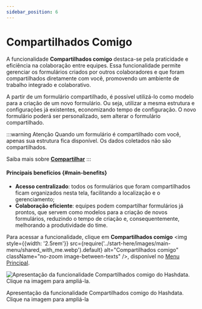 ```yaml
---
sidebar_position: 6
---
```


# Compartilhados Comigo

A funcionalidade **Compartilhados comigo** destaca-se pela praticidade e eficiência na colaboração entre equipes. Essa
funcionalidade permite gerenciar os formulários criados por outros colaboradores e que foram compartilhados diretamente
com você, promovendo um ambiente de trabalho integrado e colaborativo.

A partir de um formulário compartilhado, é possível utilizá-lo como modelo para a criação de um novo formulário. Ou seja,
utilizar a mesma estrutura e configurações já existentes, economizando tempo de configuração. O novo formulário poderá ser
personalizado, sem alterar o formulário compartilhado.

:::warning Atenção
Quando um formulário é compartilhado com você, apenas sua estrutura fica disponível. Os dados coletados não são
compartilhados.

Saiba mais sobre [**Compartilhar**](/forms/actions#sharing)
:::
#### Principais benefícios {#main-benefits}
- **Acesso centralizado**: todos os formulários que foram compartilhados ficam organizados nesta tela, facilitando a
localização e o gerenciamento;
- **Colaboração eficiente**: equipes podem compartilhar formulários já prontos, que servem como modelos para a criação
de novos formulários, reduzindo o tempo de criação e, consequentemente, melhorando a produtividade do time.



Para acessar a funcionalidade, clique em **Compartilhados comigo** <img style={{width: '2.5rem'}}
src={require('../start-here/images/main-menu/shared_with_me.webp').default} alt="Compartilhados comigo"
className="no-zoom image-between-texts" />, disponível no [Menu Principal](/start-here/main-page#main-menu).

![Apresentação da funcionalidade Compartilhados comigo do Hashdata. Clique na imagem para ampliá-la.](./images/shared_with_me.gif
"Apresentação da funcionalidade Compartilhados comigo do Hashdata. Clique na imagem para ampliá-la.")
<p className="image-caption">Apresentação da funcionalidade Compartilhados comigo do Hashdata. Clique na imagem para ampliá-la</p>


